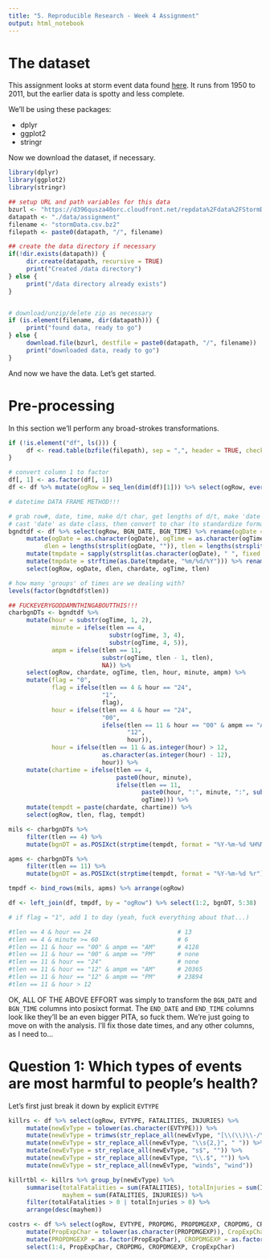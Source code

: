 ```yaml
---
title: "5. Reproducible Research - Week 4 Assignment"
output: html_notebook
---
```


# The dataset
This assignment looks at storm event data found [here](https://d396qusza40orc.cloudfront.net/repdata%2Fdata%2FStormData.csv.bz2). It runs from 1950 to 2011, but the earlier data is spotty and less complete.

We'll be using these packages:

* dplyr
* ggplot2
* stringr

Now we download the dataset, if necessary.

```r
library(dplyr)
library(ggplot2)
library(stringr)

## setup URL and path variables for this data
bzurl <- "https://d396qusza40orc.cloudfront.net/repdata%2Fdata%2FStormData.csv.bz2"
datapath <- "./data/assignment"
filename <- "stormData.csv.bz2"
filepath <- paste0(datapath, "/", filename)

## create the data directory if necessary
if(!dir.exists(datapath)) {
     dir.create(datapath, recursive = TRUE)
     print("Created /data directory")
} else {
     print("/data directory already exists")
}


# download/unzip/delete zip as necessary
if (is.element(filename, dir(datapath))) {
     print("found data, ready to go")
} else {
     download.file(bzurl, destfile = paste0(datapath, "/", filename))
     print("downloaded data, ready to go")
}
```

And now we have the data. Let's get started.

# Pre-processing
In this section we'll perform any broad-strokes transformations.

```r
if (!is.element("df", ls())) {
     df <- read.table(bzfile(filepath), sep = ",", header = TRUE, check.names = TRUE)
}
```

```r
# convert column 1 to factor
df[, 1] <- as.factor(df[, 1])
df <- df %>% mutate(ogRow = seq_len(dim(df)[1])) %>% select(ogRow, everything())

# datetime DATA FRAME METHOD!!!

# grab row#, date, time, make d/t char, get lengths of d/t, make 'date' from date half of ogDate
# cast 'date' as date class, then convert to char (to standardize format); then reorder columns
bgndtdf <- df %>% select(ogRow, BGN_DATE, BGN_TIME) %>% rename(ogDate = BGN_DATE, ogTime = BGN_TIME) %>%
     mutate(ogDate = as.character(ogDate), ogTime = as.character(ogTime),
          dlen = lengths(strsplit(ogDate, "")), tlen = lengths(strsplit(ogTime, ""))) %>%
     mutate(tmpdate = sapply(strsplit(as.character(ogDate), " ", fixed = TRUE), function(x) x[1])) %>%
     mutate(tmpdate = strftime(as.Date(tmpdate, "%m/%d/%Y"))) %>% rename(chardate = tmpdate) %>%
     select(ogRow, ogDate, dlen, chardate, ogTime, tlen)

# how many 'groups' of times are we dealing with?
levels(factor(bgndtdf$tlen))

## FUCKEVERYGODDAMNTHINGABOUTTHIS!!!
charbgnDTs <- bgndtdf %>%
     mutate(hour = substr(ogTime, 1, 2),
            minute = ifelse(tlen == 4,
                            substr(ogTime, 3, 4),
                            substr(ogTime, 4, 5)),
            ampm = ifelse(tlen == 11,
                          substr(ogTime, tlen - 1, tlen),
                          NA)) %>%
     select(ogRow, chardate, ogTime, tlen, hour, minute, ampm) %>%
     mutate(flag = "0",
            flag = ifelse(tlen == 4 & hour == "24",
                          "1",
                          flag),
            hour = ifelse(tlen == 4 & hour == "24",
                          "00",
                          ifelse(tlen == 11 & hour == "00" & ampm == "AM",
                                 "12",
                                 hour)),
            hour = ifelse(tlen == 11 & as.integer(hour) > 12,
                          as.character(as.integer(hour) - 12),
                          hour)) %>%
     mutate(chartime = ifelse(tlen == 4,
                              paste0(hour, minute),
                              ifelse(tlen == 11,
                                     paste0(hour, ":", minute, ":", substr(ogTime, 7, 9), ampm),
                                     ogTime))) %>%
     mutate(tempdt = paste(chardate, chartime)) %>%
     select(ogRow, tlen, flag, tempdt)

mils <- charbgnDTs %>%
     filter(tlen == 4) %>%
     mutate(bgnDT = as.POSIXct(strptime(tempdt, format = "%Y-%m-%d %H%M")))

apms <- charbgnDTs %>%
     filter(tlen == 11) %>%
     mutate(bgnDT = as.POSIXct(strptime(tempdt, format = "%Y-%m-%d %r")))

tmpdf <- bind_rows(mils, apms) %>% arrange(ogRow)

df <- left_join(df, tmpdf, by = "ogRow") %>% select(1:2, bgnDT, 5:38)

# if flag = "1", add 1 to day (yeah, fuck everything about that...)

#tlen == 4 & hour == 24                        # 13
#tlen == 4 & minute >= 60                      # 6
#tlen == 11 & hour == "00" & ampm == "AM"      # 4128
#tlen == 11 & hour == "00" & ampm == "PM"      # none
#tlen == 11 & hour == "24"                     # none
#tlen == 11 & hour == "12" & ampm == "AM"      # 20365
#tlen == 11 & hour == "12" & ampm == "PM"      # 23894
#tlen == 11 & hour > 12
```

OK, ALL OF THE ABOVE EFFORT was simply to transform the `BGN_DATE` and `BGN_TIME` columns into posixct format. The `END_DATE` and `END_TIME` columns look like they'll be an even bigger PITA, so fuck them. We're just going to move on with the analysis. I'll fix those date times, and any other columns, as I need to...

# Question 1: Which types of events are most harmful to people's health?
Let's first just break it down by explicit `EVTYPE`

```r
killrs <- df %>% select(ogRow, EVTYPE, FATALITIES, INJURIES) %>%
     mutate(newEvType = tolower(as.character(EVTYPE))) %>%
     mutate(newEvType = trimws(str_replace_all(newEvType, "[\\(\\)\\-/\\\\]", " "))) %>%
     mutate(newEvType = str_replace_all(newEvType, "\\s{2,}", " ")) %>%
     mutate(newEvType = str_replace_all(newEvType, "s$", "")) %>%
     mutate(newEvType = str_replace_all(newEvType, "\\.$", "")) %>%
     mutate(newEvType = str_replace_all(newEvType, "winds", "wind"))

killrtbl <- killrs %>% group_by(newEvType) %>%
     summarise(totalFatalities = sum(FATALITIES), totalInjuries = sum(INJURIES),
               mayhem = sum(FATALITIES, INJURIES)) %>%
     filter(totalFatalities > 0 | totalInjuries > 0) %>%
     arrange(desc(mayhem))
```

```r
costrs <- df %>% select(ogRow, EVTYPE, PROPDMG, PROPDMGEXP, CROPDMG, CROPDMGEXP) %>%
     mutate(PropExpChar = tolower(as.character(PROPDMGEXP)), CropExpChar = tolower(as.character(CROPDMGEXP))) %>%
     mutate(PROPDMGEXP = as.factor(PropExpChar), CROPDMGEXP = as.factor(CropExpChar)) %>%
     select(1:4, PropExpChar, CROPDMG, CROPDMGEXP, CropExpChar)
```